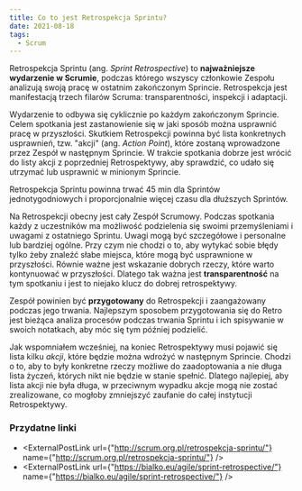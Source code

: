 ```yaml
---
title: Co to jest Retrospekcja Sprintu?
date: 2021-08-18
tags:
  - Scrum
---
```



Retrospekcja Sprintu (ang. *Sprint Retrospective*) to **najważniejsze wydarzenie w Scrumie**, podczas którego wszyscy członkowie Zespołu analizują swoją pracę w ostatnim zakończonym Sprincie.
Retrospekcja jest manifestacją <TLink href="/blog/trzy-filary-scruma">trzech filarów Scruma</TLink>: transparentności, inspekcji i adaptacji.

Wydarzenie to odbywa się cyklicznie po każdym zakończonym Sprincie.
Celem spotkania jest zastanowienie się w jaki sposób można usprawnić pracę w przyszłości.
Skutkiem Retrospekcji powinna być lista konkretnych usprawnień, tzw. "akcji" (ang. *Action Point*), które zostaną wprowadzone przez Zespół w następnym Sprincie.
W trakcie spotkania dobrze jest wrócić do listy akcji z poprzedniej Retrospektywy, aby sprawdzić, co udało się utrzymać lub usprawnić w minionym Sprincie.

Retrospekcja Sprintu powinna trwać 45 min dla Sprintów jednotygodniowych i proporcjonalnie więcej czasu dla dłuższych Sprintów.

Na Retrospekcji obecny jest cały Zespół Scrumowy.
Podczas spotkania każdy z uczestników ma możliwość podzielenia się swoimi przemyśleniami i uwagami z ostatniego Sprintu.
Uwagi mogą być szczegółowe i personalne lub bardziej ogólne.
Przy czym nie chodzi o to, aby wytykać sobie błędy tylko żeby znaleźć słabe miejsca, które mogą być usprawnione w przyszłości.
Równie ważne jest wskazanie dobrych rzeczy, które warto kontynuować w przyszłości.
Dlatego tak ważna jest **transparentność** na tym spotkaniu i jest to niejako klucz do dobrej retrospektywy.

Zespół powinien być **przygotowany** do Retrospekcji i <TLink href="/blog/wartosci-w-scrumie">zaangażowany</TLink> podczas jego trwania.
Najlepszym sposobem przygotowania się do Retro jest bieżąca analiza procesów podczas trwania Sprintu i ich spisywanie w swoich notatkach, aby móc się tym później podzielić.

Jak wspomniałem wcześniej, na koniec Retrospektywy musi pojawić się lista kilku *akcji*, które będzie można wdrożyć w następnym Sprincie.
Chodzi o to, aby to były konkretne rzeczy możliwe do zaadoptowania a nie długa lista życzeń, których nikt nie będzie w stanie spełnić.
Dlatego najlepiej, aby lista akcji nie była długa, w przeciwnym wypadku akcje mogą nie zostać zrealizowane, co mogłoby zmniejszyć zaufanie do całej instytucji Retrospektywy.

### Przydatne linki

- <ExternalPostLink url={"http://scrum.org.pl/retrospekcja-sprintu/"} name={"http://scrum.org.pl/retrospekcja-sprintu/"} />
- <ExternalPostLink url={"https://bialko.eu/agile/sprint-retrospective/"} name={"https://bialko.eu/agile/sprint-retrospective/"} />

